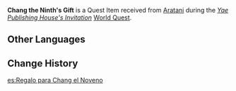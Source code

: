 {{Item Infobox
|id           = 100875
|image        = Item Gift.png
|type         = Quest Items
|description  = A gift from the [[Yae Publishing House]] to [[Chang the Ninth]]. There's even a letter on the inside.
|source1      = [[Yae Publishing House's Invitation]]
}}
'''Chang the Ninth's Gift''' is a Quest Item received from [[Aratani]] during the ''[[Yae Publishing House's Invitation]]'' [[World Quest]].

==Other Languages==
{{Other Languages
|default_hidden = 1
|en      = Chang the Ninth's Gift
|zhs     = 给常九爷的礼物
|zhs_rm  = Gěi Chángjiǔyé de Lǐwù
|zht     = 給常九爺的禮物
|zht_rm  = Gěi Chángjiǔyé de Lǐwù
|ja      = 常九へのプレゼント
|ja_rm   = Jou-kyuu he no Purezento
|ko      = 상구야에게 줄 선물
|ko_rm   = Sangguyaege Jul Seonmul
|es      = Regalo para Chang el Noveno
|fr      = Cadeau pour Chang le Neuvième
|ru      = Подарок Чану Девятому
|th      = ของขวัญสำหรับ Chang ที่เก้า
|th_rm   = Khong Khwam samrap Chang thi Kao
|vi      = Quà Cho Thường Cửu Gia
|de      = Geschenk für Chang IX.
|id      = Hadiah Chang the Ninth
|pt      = Um Presente para Chang, o Nono
|tr      = Dokuzuncu Chang'ın Hediyesi
|it      = Regalo di Chang il Nono
}}

==Change History==
{{Change History|2.0}}

[[es:Regalo para Chang el Noveno]]